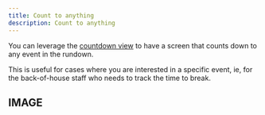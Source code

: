 ```yaml
---
title: Count to anything
description: Count to anything
---
```


You can leverage the [countdown view](views/countdown) to have a screen that counts down to any event in the rundown.
 
This is useful for cases where you are interested in a specific event, ie, for the back-of-house staff who needs to track the time to break.

## IMAGE
